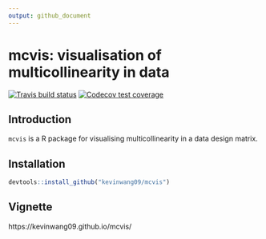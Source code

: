 ```yaml
---
output: github_document
---
```

# mcvis: visualisation of multicollinearity in data

[![Travis build status](https://travis-ci.org/kevinwang09/mcvis.svg?branch=master)](https://travis-ci.org/kevinwang09/mcvis)
[![Codecov test coverage](https://codecov.io/gh/kevinwang09/mcvis/branch/master/graph/badge.svg)](https://codecov.io/gh/kevinwang09/mcvis?branch=master)

## Introduction

`mcvis` is a R package for visualising multicollinearity in a data design matrix. 


## Installation 

```r
devtools::install_github("kevinwang09/mcvis")
```

## Vignette 

https://kevinwang09.github.io/mcvis/
